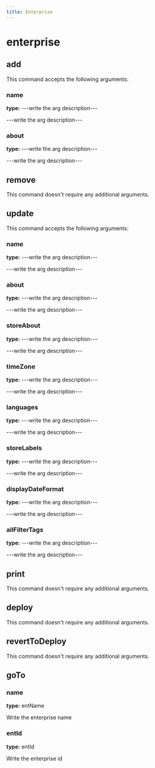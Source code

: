 ```yaml
---
title: Enterprise
---
```


# enterprise

## add

This command accepts the following arguments:

### name
**type:** ---write the arg description---

---write the arg description---

### about
**type:** ---write the arg description---

---write the arg description---


## remove

This command doesn't require any additional arguments.


## update

This command accepts the following arguments:

### name
**type:** ---write the arg description---

---write the arg description---

### about
**type:** ---write the arg description---

---write the arg description---

### storeAbout
**type:** ---write the arg description---

---write the arg description---

### timeZone
**type:** ---write the arg description---

---write the arg description---

### languages
**type:** ---write the arg description---

---write the arg description---

### storeLabels
**type:** ---write the arg description---

---write the arg description---

### displayDateFormat
**type:** ---write the arg description---

---write the arg description---

### allFilterTags
**type:** ---write the arg description---

---write the arg description---


## print

This command doesn't require any additional arguments.


## deploy

This command doesn't require any additional arguments.


## revertToDeploy

This command doesn't require any additional arguments.


## goTo


### name
**type:** entName

Write the enterprise name

### entId
**type:** entId

Write the enterprise id

